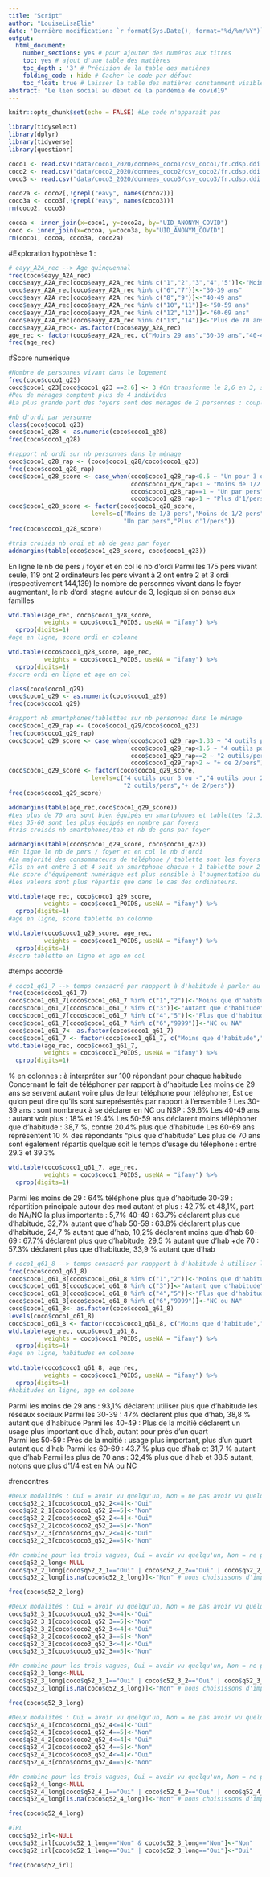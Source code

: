 ```yaml
---
title: "Script"
author: "LouiseLisaElie"
date: 'Dernière modification: `r format(Sys.Date(), format="%d/%m/%Y")`'
output: 
  html_document:
    number_sections: yes # pour ajouter des numéros aux titres
    toc: yes # ajout d'une table des matières
    toc_depth : '3' # Précision de la table des matières
    folding_code : hide # Cacher le code par défaut
    toc_float: true # Laisser la table des matières constamment visible
abstract: "Le lien social au début de la pandémie de covid19"
---
```


```r
knitr::opts_chunk$set(echo = FALSE) #Le code n'apparait pas
```

```r
library(tidyselect)
library(dplyr)
library(tidyverse)
library(questionr)
```
```r
coco1 <- read.csv("data/coco1_2020/donnees_coco1/csv_coco1/fr.cdsp.ddi.elipss.202004coco1.csv", stringsAsFactors = F)
coco2 <- read.csv("data/coco2_2020/donnees_coco2/csv_coco2/fr.cdsp.ddi.elipss.202004.csv", stringsAsFactors = F)
coco3 <- read.csv("data/coco3_2020/donnees_coco3/csv_coco3/fr.cdsp.ddi.elipss.202005.csv", stringsAsFactors = F)
```
```r
coco2a <- coco2[,!grepl("eavy", names(coco2))]
coco3a <- coco3[,!grepl("eavy", names(coco3))]
rm(coco2, coco3)
```
```r
cocoa <- inner_join(x=coco1, y=coco2a, by="UID_ANONYM_COVID")
coco <- inner_join(x=cocoa, y=coco3a, by="UID_ANONYM_COVID")
rm(coco1, cocoa, coco3a, coco2a)
```
#Exploration hypothèse 1 :
```r
# eayy_A2A_rec --> Age quinquennal
freq(coco$eayy_A2A_rec)
coco$eayy_A2A_rec[coco$eayy_A2A_rec %in% c("1","2","3","4",'5')]<-"Moins 29 ans"
coco$eayy_A2A_rec[coco$eayy_A2A_rec %in% c("6","7")]<-"30-39 ans"
coco$eayy_A2A_rec[coco$eayy_A2A_rec %in% c("8","9")]<-"40-49 ans"
coco$eayy_A2A_rec[coco$eayy_A2A_rec %in% c("10","11")]<-"50-59 ans"
coco$eayy_A2A_rec[coco$eayy_A2A_rec %in% c("12","12")]<-"60-69 ans"
coco$eayy_A2A_rec[coco$eayy_A2A_rec %in% c("13","14")]<-"Plus de 70 ans"
coco$eayy_A2A_rec<- as.factor(coco$eayy_A2A_rec)
age_rec <- factor(coco$eayy_A2A_rec, c("Moins 29 ans","30-39 ans","40-49 ans","50-59 ans","60-69 ans","Plus de 70 ans")) #Mettre dans l'ordre les modalités
freq(age_rec)
```

#Score numérique
```r
#Nombre de personnes vivant dans le logement 
freq(coco$coco1_q23)
coco$coco1_q23[coco$coco1_q23 ==2.6] <- 3 #On transforme le 2,6 en 3, surtout que ne concerne q'un enquêté.e
#Peu de ménages comptent plus de 4 individus
#La plus grande part des foyers sont des ménages de 2 personnes : couple ou parent solo+enf
```

```r
#nb d'ordi par personne
class(coco$coco1_q23)
coco$coco1_q28 <- as.numeric(coco$coco1_q28)
freq(coco$coco1_q28)

#rapport nb ordi sur nb personnes dans le ménage
coco$coco1_q28_rap <- (coco$coco1_q28/coco$coco1_q23)
freq(coco$coco1_q28_rap)
coco$coco1_q28_score <- case_when(coco$coco1_q28_rap<0.5 ~ "Un pour 3 ou moins",
                                  coco$coco1_q28_rap<1 ~ "Moins de 1/2 pers",
                                  coco$coco1_q28_rap==1 ~ "Un par pers", 
                                  coco$coco1_q28_rap>1 ~ "Plus d'1/pers")  
coco$coco1_q28_score <- factor(coco$coco1_q28_score,
                       levels=c("Moins de 1/3 pers","Moins de 1/2 pers",
                                "Un par pers","Plus d'1/pers"))
freq(coco$coco1_q28_score)
```
```r
#tris croisés nb ordi et nb de gens par foyer
addmargins(table(coco$coco1_q28_score, coco$coco1_q23))
```
En ligne le nb de pers / foyer et en col le nb d'ordi
Parmi les 175 pers vivant seule, 119 ont 2 ordinateurs
les pers vivant à 2 ont entre 2 et 3 ordi (respectivement 144,139)
le nombre de personnes vivant dans le foyer augmentant, le nb d'ordi stagne autour de 3, logique si on pense aux familles 

```r
wtd.table(age_rec, coco$coco1_q28_score, 
          weights = coco$coco1_POIDS, useNA = "ifany") %>% 
  cprop(digits=1)
#age en ligne, score ordi en colonne
```
```r
wtd.table(coco$coco1_q28_score, age_rec,
          weights = coco$coco1_POIDS, useNA = "ifany") %>% 
  cprop(digits=1)
#score ordi en ligne et age en col  
```

```r
class(coco$coco1_q29)
coco$coco1_q29 <- as.numeric(coco$coco1_q29)
freq(coco$coco1_q29)

#rapport nb smartphones/tablettes sur nb personnes dans le ménage
coco$coco1_q29_rap <- (coco$coco1_q29/coco$coco1_q23)
freq(coco$coco1_q29_rap)
coco$coco1_q29_score <- case_when(coco$coco1_q29_rap<1.33 ~ "4 outils pour 3 ou -",
                                  coco$coco1_q29_rap<1.5 ~ "4 outils pour 2",
                                  coco$coco1_q29_rap==2 ~ "2 outils/pers", 
                                  coco$coco1_q29_rap>2 ~ "+ de 2/pers")  
coco$coco1_q29_score <- factor(coco$coco1_q29_score,
                       levels=c("4 outils pour 3 ou -","4 outils pour 2",
                                "2 outils/pers","+ de 2/pers"))
freq(coco$coco1_q29_score)
```

```r
addmargins(table(age_rec,coco$coco1_q29_score))
#Les plus de 70 ans sont bien équipés en smartphones et tablettes (2,3,4), ce sont eux qui répondent le plus
#Les 35-60 sont les plus équipés en nombre par foyers
#tris croisés nb smartphones/tab et nb de gens par foyer

addmargins(table(coco$coco1_q29_score, coco$coco1_q23))
#En ligne le nb de pers / foyer et en col le nb d'ordi
#La majorité des consommateurs de téléphone / tablette sont les foyers de 2 pers
#Ils en ont entre 3 et 4 soit un smartphone chacun + 1 tablette pour 2 ou une chacun
#Le score d'équipement numérique est plus sensible à l'augmentation du nombre de personne dans le foyer.
#Les valeurs sont plus répartis que dans le cas des ordinateurs.
```

```r
wtd.table(age_rec, coco$coco1_q29_score, 
          weights = coco$coco1_POIDS, useNA = "ifany") %>% 
  cprop(digits=1)
#age en ligne, score tablette en colonne
```

```r
wtd.table(coco$coco1_q29_score, age_rec,
          weights = coco$coco1_POIDS, useNA = "ifany") %>% 
  cprop(digits=1)
#score tablette en ligne et age en col 
```


#temps accordé
```r
# coco1_q61_7 --> temps consacré par rappport à d'habitude à parler au telephone
freq(coco$coco1_q61_7)
coco$coco1_q61_7[coco$coco1_q61_7 %in% c("1","2")]<-"Moins que d'habitude"
coco$coco1_q61_7[coco$coco1_q61_7 %in% c("3")]<-"Autant que d'habitude"
coco$coco1_q61_7[coco$coco1_q61_7 %in% c("4","5")]<-"Plus que d'habitude"
coco$coco1_q61_7[coco$coco1_q61_7 %in% c("6","9999")]<-"NC ou NA"
coco$coco1_q61_7<- as.factor(coco$coco1_q61_7)
coco$coco1_q61_7 <- factor(coco$coco1_q61_7, c("Moins que d'habitude","Autant que d'habitude", "Plus que d'habitude","NC ou NA"))
wtd.table(age_rec, coco$coco1_q61_7, 
          weights = coco$coco1_POIDS, useNA = "ifany") %>% 
  cprop(digits=1)
```
% en colonnes : à interpréter sur 100 répondant pour chaque habitude
Concernant le fait de téléphoner par rapport à d'habitude 
Les moins de 29 ans se servent autant voire plus de leur téléphone pour téléphoner, 
Est ce qu'on peut dire qu'ils sont sureprésentés par rapport à l'ensemble ?
Les 30-39 ans : sont nombreux à se déclarer en NC ou NSP : 39.6% 
Les 40-49 ans : autant voir plus  : 18% et 19.4%
Les 50-59 ans déclarent moins téléphoner que d'habitude : 38,7 %, contre 20.4% plus que d'habitude
Les 60-69 ans représentent 10 % des répondants "plus que d'habitude"
Les plus de 70 ans sont également répartis quelque soit le temps d'usage du téléphone : entre 29.3 et 39.3%
```r
wtd.table(coco$coco1_q61_7, age_rec,
          weights = coco$coco1_POIDS, useNA = "ifany") %>% 
  cprop(digits=1)
```
Parmi les moins de 29 : 64% téléphone plus que d'habitude
30-39 : répartition principale autour des mod autant et plus : 42,7% et 48,1%, 
        part de NA/NC la plus importante : 5,7%
40-49 : 63.7% déclarent plus que d'habitude, 32,7% autant que d'hab
50-59 : 63.8% déclarent plus que d'habitude, 24,7 % autant que d'hab, 10,2% déclarent moins que d'hab
60-69 : 67.7% déclarent plus que d'habitude, 29,5 % autant que d'hab
+de 70 : 57.3% déclarent plus que d'habitude, 33,9 % autant que d'hab

```r
# coco1_q61_8 --> temps consacré par rappport à d'habitude à utiliser les réseau sociaux
freq(coco$coco1_q61_8)
coco$coco1_q61_8[coco$coco1_q61_8 %in% c("1","2")]<-"Moins que d'habitude"
coco$coco1_q61_8[coco$coco1_q61_8 %in% c("3")]<-"Autant que d'habitude"
coco$coco1_q61_8[coco$coco1_q61_8 %in% c("4","5")]<-"Plus que d'habitude"
coco$coco1_q61_8[coco$coco1_q61_8 %in% c("6","9999")]<-"NC ou NA"
coco$coco1_q61_8<- as.factor(coco$coco1_q61_8)
levels(coco$coco1_q61_8)
coco$coco1_q61_8 <- factor(coco$coco1_q61_8, c("Moins que d'habitude","Autant que d'habitude", "Plus que d'habitude","NC ou NA"))
wtd.table(age_rec, coco$coco1_q61_8, 
          weights = coco$coco1_POIDS, useNA = "ifany") %>% 
  cprop(digits=1)
#age en ligne, habitudes en colonne
```
```r
wtd.table(coco$coco1_q61_8, age_rec,
          weights = coco$coco1_POIDS, useNA = "ifany") %>% 
  cprop(digits=1)
#habitudes en ligne, age en colonne
```
Parmi les moins de 29 ans : 93,1% déclarent utiliser plus que d'habitude les réseaux sociaux
Parmi les 30-39 : 47% déclarent plus que d'hab, 38,8 % autant que d'habitude
Parmi les 40-49 : Plus de la moitié déclarent un usage plus important que d'hab, autant pour près d'un quart  
Parmi les 50-59 : Près de la moitié : usage plus important, plus d'un quart autant que d'hab
Parmi les 60-69 : 43.7 % plus que d'hab et 31,7 % autant que d'hab
Parmi les plus de 70 ans : 32,4% plus que d'hab et 38.5 autant, notons que plus d'1/4 est en NA ou NC







#rencontres


```r
#Deux modalités : Oui = avoir vu quelqu'un, Non = ne pas avoir vu quelqu'un. On le fait pour chaque vague
coco$q52_2_1[coco$coco1_q52_2<=4]<-"Oui"
coco$q52_2_1[coco$coco1_q52_2==5]<-"Non"
coco$q52_2_2[coco$coco2_q52_2<=4]<-"Oui"
coco$q52_2_2[coco$coco2_q52_2==5]<-"Non"
coco$q52_2_3[coco$coco3_q52_2<=4]<-"Oui"
coco$q52_2_3[coco$coco3_q52_2==5]<-"Non"

#On combine pour les trois vagues, Oui = avoir vu quelqu'un, Non = ne pas avoir vu quelqu'un 
coco$q52_2_long<-NULL
coco$q52_2_long[coco$q52_2_1=="Oui" | coco$q52_2_2=="Oui" | coco$q52_2_3=="Oui"]<-"Oui"
coco$q52_2_long[is.na(coco$q52_2_long)]<-"Non" # nous choisissons d'imputer "Non" aux NA également (au nombre de 4). 

freq(coco$q52_2_long)
```
```r
#Deux modalités : Oui = avoir vu quelqu'un, Non = ne pas avoir vu quelqu'un. On le fait pour chaque vague
coco$q52_3_1[coco$coco1_q52_3<=4]<-"Oui"
coco$q52_3_1[coco$coco1_q52_3==5]<-"Non"
coco$q52_3_2[coco$coco2_q52_3<=4]<-"Oui"
coco$q52_3_2[coco$coco2_q52_3==5]<-"Non"
coco$q52_3_3[coco$coco3_q52_3<=4]<-"Oui"
coco$q52_3_3[coco$coco3_q52_3==5]<-"Non"

#On combine pour les trois vagues, Oui = avoir vu quelqu'un, Non = ne pas avoir vu quelqu'un 
coco$q52_3_long<-NULL
coco$q52_3_long[coco$q52_3_1=="Oui" | coco$q52_3_2=="Oui" | coco$q52_3_3=="Oui"]<-"Oui"
coco$q52_3_long[is.na(coco$q52_3_long)]<-"Non" # nous choisissons d'imputer "Non" aux NA également (au nombre de 4). 

freq(coco$q52_3_long)
```
```r
#Deux modalités : Oui = avoir vu quelqu'un, Non = ne pas avoir vu quelqu'un. On le fait pour chaque vague
coco$q52_4_1[coco$coco1_q52_4<=4]<-"Oui"
coco$q52_4_1[coco$coco1_q52_4==5]<-"Non"
coco$q52_4_2[coco$coco2_q52_4<=4]<-"Oui"
coco$q52_4_2[coco$coco2_q52_4==5]<-"Non"
coco$q52_4_3[coco$coco3_q52_4<=4]<-"Oui"
coco$q52_4_3[coco$coco3_q52_4==5]<-"Non"

#On combine pour les trois vagues, Oui = avoir vu quelqu'un, Non = ne pas avoir vu quelqu'un
coco$q52_4_long<-NULL
coco$q52_4_long[coco$q52_4_1=="Oui" | coco$q52_4_2=="Oui" | coco$q52_4_3=="Oui"]<-"Oui"
coco$q52_4_long[is.na(coco$q52_4_long)]<-"Non" # nous choisissons d'imputer "Non" aux NA également (au nombre de 4). 

freq(coco$q52_4_long)
```
```r
#IRL
coco$q52_irl<-NULL
coco$q52_irl[coco$q52_1_long=="Non" & coco$q52_3_long=="Non"]<-"Non"
coco$q52_irl[coco$q52_1_long=="Oui" | coco$q52_3_long=="Oui"]<-"Oui"

freq(coco$q52_irl)
```

